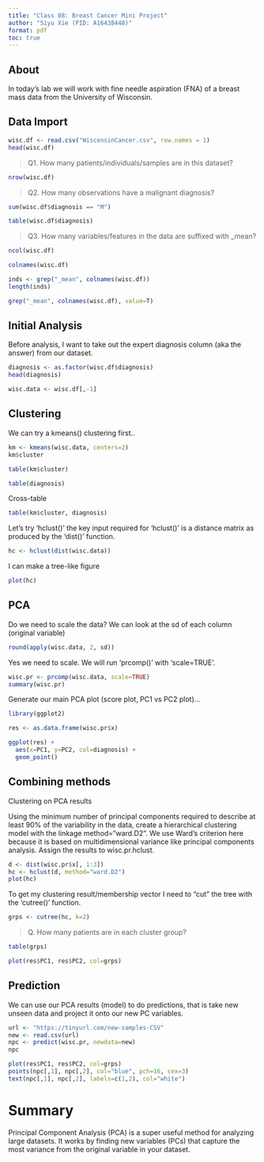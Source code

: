 ```yaml
---
title: "Class 08: Breast Cancer Mini Project"
author: "Siyu Xie (PID: A16438448)"
format: pdf
toc: true
---
```


## About

In today's lab we will work with fine needle aspiration (FNA) of a breast mass data from the University of Wisconsin.

## Data Import

```r
wisc.df <- read.csv("WisconsinCancer.csv", row.names = 1)
head(wisc.df)
```

> Q1. How many patients/individuals/samples are in this dataset?

```r
nrow(wisc.df)
```

> Q2. How many observations have a malignant diagnosis?

```r
sum(wisc.df$diagnosis == "M")
```


```r
table(wisc.df$diagnosis)
```


> Q3. How many variables/features in the data are suffixed with _mean?

```r
ncol(wisc.df)
```

```r
colnames(wisc.df)
```


```r
inds <- grep("_mean", colnames(wisc.df))
length(inds)
```


```r
grep("_mean", colnames(wisc.df), value=T)
```


## Initial Analysis

Before analysis, I want to take out the expert diagnosis column (aka the answer) from our dataset.

```r
diagnosis <- as.factor(wisc.df$diagnosis)
head(diagnosis)
```

```r
wisc.data <- wisc.df[,-1]
```


## Clustering

We can try a kmeans() clustering first..

```r
km <- kmeans(wisc.data, centers=2)
km$cluster
```

```r
table(km$cluster)
```

```r
table(diagnosis)
```

Cross-table

```r
table(km$cluster, diagnosis)
```

Let's try 'hclust()' the key input required for 'hclust()' is a distance matrix as produced by the 'dist()' function.

```r
hc <- hclust(dist(wisc.data))
```

I can make a tree-like figure

```r
plot(hc)
```

## PCA

Do we need to scale the data?
We can look at the sd of each column (original variable)

```r
round(apply(wisc.data, 2, sd))
```

Yes we need to scale. We will run 'prcomp()' with 'scale=TRUE'.

```r
wisc.pr <- prcomp(wisc.data, scale=TRUE)
summary(wisc.pr)
```

Generate our main PCA plot (score plot, PC1 vs PC2 plot)...

```r
library(ggplot2)

res <- as.data.frame(wisc.pr$x)

ggplot(res) +
  aes(x=PC1, y=PC2, col=diagnosis) +
  geom_point()

```

## Combining methods

Clustering on PCA results

Using the minimum number of principal components required to describe at least 90% of the variability in the data, create a hierarchical clustering model with the linkage method="ward.D2". We use Ward’s criterion here because it is based on multidimensional variance like principal components analysis. Assign the results to wisc.pr.hclust.

```r
d <- dist(wisc.pr$x[, 1:3])
hc <- hclust(d, method="ward.D2")
plot(hc)
```

To get my clustering result/membership vector I need to "cut" the tree with the 'cutree()' function.

```r
grps <- cutree(hc, k=2)
```

> Q. How many patients are in each cluster group?

```r
table(grps)
```

```r
plot(res$PC1, res$PC2, col=grps)
```

## Prediction

We can use our PCA results (model) to do predictions, that is take new unseen data and project it onto our new PC variables.

```r
url <- "https://tinyurl.com/new-samples-CSV"
new <- read.csv(url)
npc <- predict(wisc.pr, newdata=new)
npc
```

```r
plot(res$PC1, res$PC2, col=grps)
points(npc[,1], npc[,2], col="blue", pch=16, cex=3)
text(npc[,1], npc[,2], labels=c(1,2), col="white")
```

# Summary

Principal Component Analysis (PCA) is a super useful method for analyzing large datasets. It works by finding new variables (PCs) that capture the most variance from the original variable in your dataset.